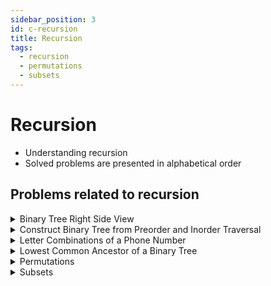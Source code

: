 ```yaml
---
sidebar_position: 3 
id: c-recursion
title: Recursion
tags:
  - recursion
  - permutations
  - subsets
---
```



# Recursion

- Understanding recursion
- Solved problems are presented in alphabetical order

## Problems related to recursion 

<details> 
<summary> Binary Tree Right Side View </summary> 

### [↗ Binary Tree Right Side View](../data-structures/j-binary-trees.md)

</details> 

<details> 
<summary> Construct Binary Tree from Preorder and Inorder Traversal </summary> 

### [↗ Construct Binary Tree from Preorder and Inorder Traversal](../data-structures/j-binary-trees.md)

</details>

<details> 
<summary> Letter Combinations of a Phone Number </summary> 

### [↗ Letter Combinations of a Phone Number](./d-backtracking.mdx)

</details>

<details> 
<summary> Lowest Common Ancestor of a Binary Tree </summary> 

### [↗ Lowest Common Ancestor of a Binary Tree](../data-structures/j-binary-trees.md)

</details>

<details> 
<summary> Permutations </summary> 

### [↗ See LeetCode Problem #46](https://leetcode.com/problems/permutations/)

<Tabs>
<TabItem value="java" label="Java">

```java showLineNumbers
import java.util.List;
import java.util.ArrayList;
import java.util.Deque;
import java.util.ArrayDeque;

public class Solution {
    public static List<List<Integer>> permute(int[] nums) {

        int leftIndex = 0;
        int matchedIndex = 0;

        List<Integer> matchedList = new ArrayList<>();
        List <List<Integer>> resultLists = new ArrayList<>();
                //  Output list of lists to be returned
        List<List<Integer>> outputPermutations = new ArrayList<>();

        //  Queue to create a list of all permutations
        Deque<List<Integer>> allPermutations = new ArrayDeque<>();

        //  Add (to the list of all permutations) an empty list first
        allPermutations.add(new ArrayList<>());

        for (int currentElement : nums) {

            int sizeAllPermutations = allPermutations.size();

            for (int i = 0; i < sizeAllPermutations; i++){
                //  Remove and store that last (old) permutation
                List<Integer> oldPermutation = allPermutations.poll();

                //  Create new permutation
                //  Add the currentElement at every index
                for (int j = 0; j <= oldPermutation.size(); j++) {

                    List<Integer> newPermutation = new ArrayList<>(oldPermutation);
                    newPermutation.add(j, currentElement);

                    if (newPermutation.size() == nums.length) {
                       outputPermutations.add(newPermutation);
                    } else {
                        allPermutations.add(newPermutation);
                    }

                }

            }

        }

        return outputPermutations;

    }

    public static void main(String[] args) {

        // Example 1:
        int[] nums1 = {1,2,3};
        //  O/P: [[1,2,3],[1,3,2],[2,1,3],[2,3,1],[3,1,2],[3,2,1]]

        // Example 2:
        int[] nums2 = {0,1};
        //  O/P: [[0,1],[1,0]]

        // Example 3:
        int[] nums3 = {1};
        //  O/P: [[1]]

        System.out.println(permute(nums1));
        System.out.println(permute(nums2));
        System.out.println(permute(nums3));

    }
}
```

</TabItem>
</Tabs>

</details>

<details> 
<summary> Subsets </summary> 

### [↗ See LeetCode Problem #78](https://leetcode.com/problems/subsets/)

<Tabs>
<TabItem value="java" label="Java">

```java showLineNumbers
import java.util.List;
import java.util.ArrayList;

public class Solution {
    public static List<List<Integer>> subsets(int[] nums) {

        //  Using Breadth First Search approach

        //  Declare the ouput set that is the set of all sets
        List<List<Integer>> outputSet = new ArrayList<>();

        //  Add an empty subset to the output list
        outputSet.add(new ArrayList<>());

        for (int currentElement : nums) {

            //  Store the size of the current output set
            int currentSize = outputSet.size();

            //  Add the current element to the existing subsets
            //      in the current output set
            for (int i = 0; i < currentSize; i++) {

                //  Declare the new subset created with current subset
                //      element from the output set
                List<Integer> newSubset =
                        new ArrayList<>(outputSet.get(i));

                //  Add the current element from the given array (nums)
                //      to the new subset
                newSubset.add(currentElement);

                //  Add the new subset to the output list
                outputSet.add(newSubset);

            }

        }

        return outputSet;
    }

    public static void main (String[] args) {
        // Example 1:
        int[] nums1 = {1,2,3};
        //  O/P: [[],[1],[2],[1,2],[3],[1,3],[2,3],[1,2,3]]

        // Example 2:
        int[] nums2 = {0};
        //  O/P: [[],[0]]

        System.out.println(subsets(nums1));
        System.out.println(subsets(nums2));

    }
}
```

</TabItem>
</Tabs>

</details>